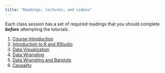 ```yaml
---
title: "Readings, lectures, and videos"
---
```


 

Each class session has a set of required readings that you should complete ***before*** attempting the tutorials. 


1. [Course Introduction](/slides/01_intro_handout.pdf)
2. [Introduction to R and RStudio](/slides/02_rintro_data_viz_handout.pdf)
3. [Data Visualization](/slides/03_data_viz_handout.pdf)
4. [Data Wrangling](/slides/04_data_wrangling_handout.pdf)
5. [Data Wrangling and Barplots](/slides/05_data_wrangling_handout.pdf)
6. [Causality](/slides/06_causality_handout.pdf)
